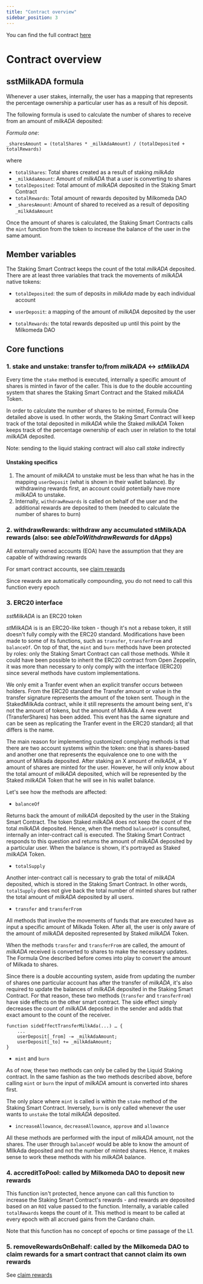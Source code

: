 ```yaml
---
title: "Contract overview"
sidebar_position: 3
---
```


You can find the full contract [here](https://github.com/dcSpark/liquid-staking)

# Contract overview

## sstMilkADA formula

Whenever a user stakes, internally, the user has a mapping that represents the percentage ownership a particular user has as a result of his deposit.

The following formula is used to calculate the number of shares to receive from an amount of *milkADA* deposited:

*Formula one*:

```
_sharesAmount = (totalShares * _milkAdaAmount) / (totalDeposited + totalRewards)
```

where
- `totalShares`: Total shares created as a result of staking *milkAda*
- `_milkAdaAmount`: Amount of *milkADA* that a user is converting to shares
- `totalDeposited`: Total amount of *milkADA* deposited in the Staking Smart Contract
- `totalRewards`: Total amount of rewards deposited by Milkomeda DAO
- `_sharesAmount`: Amount of shared to received as a result of depositing `_milkAdaAmount`


Once the amount of shares is calculated, the Staking Smart Contracts calls the `mint` function from the token to increase the balance of the user in the same amount.

## Member variables

The Staking Smart Contract keeps the count of the total *milkADA* deposited. There are at least three variables that track the movements of *milkADA* native tokens:

- `totalDeposited`: the sum of deposits in *milkAda* made by each individual account

- `userDeposit`: a mapping of the amount of *milkADA* deposited by the user

- `totalRewards`: the total rewards deposited up until this point by the Milkomeda DAO 


## Core functions

### 1. **stake** and **unstake**: transfer to/from *milkADA* <-> *stMilkADA*

Every time the `stake` method is executed, internally a specific amount of shares is minted in favor of the caller. This is due to the double accounting system that shares the Staking Smart Contract and the Staked *milkADA* Token.

In order to calculate the number of shares to be minted, Formula One detailed above is used. In other words, the Staking Smart Contract will keep track of the total deposited in *milkADA* while the Staked *milkADA* Token keeps track of the percentage ownership of each user in relation to the total *milkADA* deposited.

Note: sending to the liquid staking contract will also call *stake* indirectly

#### Unstaking specifics

1. The amount of *milkADA* to unstake must be less than what he has in the mapping `userDeposit` (what is shown in their wallet balance). By withdrawing rewards first, an account could potentially have more *milkADA* to unstake.
1. Internally, `withdrawRewards` is called on behalf of the user and the additional rewards are deposited to them (needed to calculate the number of shares to burn)

### 2. **withdrawRewards**: withdraw any accumulated stMilkADA rewards (also: see *ableToWithdrawRewards* for dApps)

All externally owned accounts (EOA) have the assumption that they are capable of withdrawing rewards

For smart contract accounts, see [claim rewards](./claim-rewards)

Since rewards are automatically compounding, you do not need to call this function every epoch

### 3. ERC20 interface

*sstMilkADA* is an ERC20 token

*stMilkADA* is  is an ERC20-like token -  though it's not a rebase token, it still doesn't fully comply with the ERC20 standard. Modifications have been made to some of its functions, such as `transfer`, `transferFrom` and `balanceOf`. On top of that, the `mint` and `burn` methods have been protected by roles: only the Staking Smart Contract can call those methods. While it could have been possible to inherit the ERC20 contract from Open Zeppelin, it was more than necessary to only comply with the interface (IERC20) since several methods have custom implementations.

We only emit a Tranfer event when an explicit transfer occurs between holders. From the ERC20 standard the Transfer amount or value in the transfer signature represents the amount of the token sent. Though in the StakedMilkAda contract, while it still represents the amount being sent, it's not the amount of tokens, but the amount of MilkAda. A new event (TransferShares) has been added. This event has the same signature and can be seen as replicating the Tranfer event in the ERC20 standard; all that differs is the name.

The main reason for implementing customized complying methods is that there are two account systems within the token: one that is shares-based and another one that represents the equivalence one to one with the amount of Milkada deposited. After staking an X amount of *milkADA*, a Y amount of shares are minted for the user. However, he will only know about the total amount of *milkADA* deposited, which will be represented by the Staked *milkADA* Token that he will see in his wallet balance.

Let's see how the methods are affected:

- `balanceOf`

Returns back the amount of *milkADA* deposited by the user in the Staking Smart Contract. The token Staked *milkADA* does not keep the count of the total *milkADA* deposited. Hence, when the method `balanceOf` is consulted, internally an inter-contract call is executed. The Staking Smart Contract responds to this question and returns the amount of *milkADA* deposited by a particular user. When the balance is shown, it's portrayed as Staked *milkADA* Token.

- `totalSupply`

Another inter-contract call is necessary to grab the total of *milkADA* deposited, which is stored in the Staking Smart Contract. In other words, `totalSupply` does not give back the total number of minted shares but rather the total amount of *milkADA* deposited by all users.

- `transfer` and `transferFrom`

All methods that involve the movements of funds that are executed have as input a specific amount of Milkada Token. After all, the user is only aware of the amount of *milkADA* deposited represented by Staked *milkADA* Token.

When the methods `transfer` and `transferFrom` are called, the amount of *milkADA* received is converted to shares to make the necessary updates. The Formula One described before comes into play to convert the amount of Milkada to shares. 

Since there is a double accounting system, aside from updating the number of shares one particular account has after the transfer of *milkADA*, it's also required to update the balances of *milkADA* deposited in the Staking Smart Contract. For that reason, these two methods (`transfer` and `transferFrom`) have side effects on the other smart contract. The side effect simply decreases the count of *milkADA* deposited in the sender and adds that exact amount to the count of the receiver.

```solidity
function sideEffectTransferMilkAda(...) … {
    ...
    userDeposit[_from] -= _milkAdaAmount;
    userDeposit[_to] += _milkAdaAmount;
}
```

- `mint` and `burn`

As of now, these two methods can only be called by the Liquid Staking contract. In the same fashion as the two methods described above, before calling `mint` or `burn` the input of *milkADA* amount is converted into shares first. 
	
The only place where `mint` is called is within the `stake` method of the Staking Smart Contract. Inversely, `burn` is only called whenever the user wants to `unstake` the total *milkADA* deposited.

- `increaseAllowance`, `decreaseAllowance`, `approve` and `allowance`

All these methods are performed with the input of *milkADA* amount, not the shares. The user through `balanceOf` would be able to know the amount of MIlkAda deposited and not the number of minted shares. Hence, it makes sense to work these methods with his *milkADA* balance.

### 4. **accreditToPool**: called by Milkomeda DAO to deposit new rewards

This function isn't protected, hence anyone can call this function to increase the Staking Smart Contract's rewards - and rewards are deposited based on an `ROI` value passed to the function. Internally, a variable called `totalRewards` keeps the count of it. This method is meant to be called at every epoch with all accrued gains from the Cardano chain.

Note that this function has no concept of epochs or time passage of the L1. 

### 5. **removeRewardsOnBehalf**: called by the Milkomeda DAO to claim rewards for a smart contract that cannot claim its own rewards

See [claim rewards](./claim-rewards)
